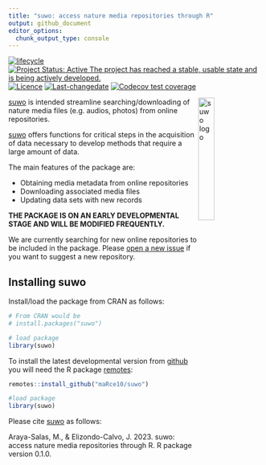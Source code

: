 ```yaml
---
title: "suwo: access nature media repositories through R"
output: github_document
editor_options: 
  chunk_output_type: console
---
```


<!-- README.md is generated from README.Rmd. Please edit that file -->
<!-- badges: start -->
[![lifecycle](https://lifecycle.r-lib.org/articles/figures/lifecycle-experimental.svg)](https://lifecycle.r-lib.org/articles/stages.html)
<!-- [![Dependencies](https://tinyverse.netlify.com/badge/suwo)](https://cran.r-project.org/package=suwo)  -->
[![Project Status: Active  The project has reached a stable, usable state and is being actively developed.](https://www.repostatus.org/badges/latest/active.svg)](https://www.repostatus.org/#active) 
[![Licence](https://img.shields.io/badge/https://img.shields.io/badge/licence-GPL--2-blue.svg)](https://www.gnu.org/licenses/gpl-3.0.en.html) 
<!-- [![minimal R version](https://img.shields.io/badge/R%3E%3D-`r strsplit(gsub("depends: R \\(|\\)", "", grep("^DEPENDS", ignore.case = TRUE, readLines(con = "./DESCRIPTION"), value = TRUE), ignore.case = TRUE), ",")[[1]][1]`-6666ff.svg)](https://cran.r-project.org/)  -->
<!-- [![packageversion](https://img.shields.io/badge/Package%20version-`r gsub("version: |version:", "", grep("^version", ignore.case = TRUE, readLines(con = "./DESCRIPTION"), value = TRUE), ignore.case = TRUE)`-orange.svg?style=flat-square)](commits/develop)  -->
[![Last-changedate](https://img.shields.io/badge/last%20change-`r gsub('-', '--', Sys.Date())`-yellowgreen.svg)](/commits/master) 
  [![Codecov test coverage](https://codecov.io/gh/maRce10/suwo/branch/master/graph/badge.svg)](https://app.codecov.io/gh/maRce10/suwo?branch=master)
<!-- [![CRAN_Status_Badge](https://www.r-pkg.org/badges/version/suwo)](https://cran.r-project.org/package=suwo) -->
<!-- [![Total Downloads](https://cranlogs.r-pkg.org/badges/grand-total/suwo)](https://cranlogs.r-pkg.org/badges/grand-total/suwo) -->
<!-- badges: end -->
  
<!-- <img src="man/figures/suwo_sticker.png" alt="suwo logo" align="right" width = "25%" height="25%"/> -->

<img src="man/figures/suwo_sticker.png" alt="suwo logo" align="right" width = "25%" height="25%"/>

[suwo](https://github.com/maRce10/suwo) is intended streamline
searching/downloading of nature media files (e.g. audios, photos) from
online repositories.

[suwo](https://github.com/maRce10/suwo) offers functions for critical steps in the acquisition of data necessary to develop methods that require a large amount of data.

The main features of the package are:

- Obtaining media metadata from online repositories
- Downloading associated media files
- Updating data sets with new records


**THE PACKAGE IS ON AN EARLY DEVELOPMENTAL STAGE AND WILL BE MODIFIED FREQUENTLY.**

We are currently searching for new online repositories to be included in the package.
Please [open a new
issue](https://github.com/maRce10/suwo/issues/new/choose) if you want to
suggest a new repository.

## Installing suwo

Install/load the package from CRAN as follows:

```r
# From CRAN would be
# install.packages("suwo")

# load package
library(suwo)
```
To install the latest developmental version from
[github](https://github.com/) you will need the R package
[remotes](https://cran.r-project.org/package=remotes):

``` r
remotes::install_github("maRce10/suwo")

#load package
library(suwo)
```

Please cite [suwo](https://github.com/maRce10/suwo) as follows:

Araya-Salas, M., & Elizondo-Calvo, J. 2023. suwo: access nature media
repositories through R. R package version 0.1.0.

